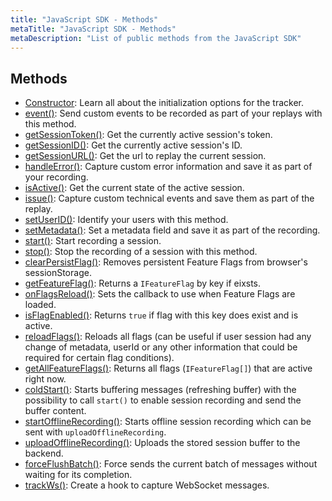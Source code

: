 ```yaml
---
title: "JavaScript SDK - Methods"
metaTitle: "JavaScript SDK - Methods"
metaDescription: "List of public methods from the JavaScript SDK"
---
```


## Methods

- [Constructor](/sdk/constructor): Learn all about the initialization options for the tracker.
- [event()](/sdk/event): Send custom events to be recorded as part of your replays with this method.
- [getSessionToken()](/sdk/get-session-token): Get the currently active session's token.
- [getSessionID()](/sdk/get-session-id): Get the currently active session's ID.
- [getSessionURL()](/sdk/get-session-url): Get the url to replay the current session. 
- [handleError()](/sdk/handle-error): Capture custom error information and save it as part of your recording.
- [isActive()](/sdk/is-active): Get the current state of the active session.
- [issue()](/sdk/issue): Capture custom technical events and save them as part of the replay.
- [setUserID()](/sdk/set-user-id): Identify your users with this method.
- [setMetadata()](/sdk/set-metadata): Set a metadata field and save it as part of the recording.
- [start()](/sdk/start): Start recording a session.
- [stop()](/sdk/stop): Stop the recording of a session with this method.
- [clearPersistFlag()](/sdk/clear-persist-flag): Removes persistent Feature Flags from browser's sessionStorage.
- [getFeatureFlag()](/sdk/get-feature-flag): Returns a `IFeatureFlag` by key if eixsts.
- [onFlagsReload()](/sdk/on-flags-reload): Sets the callback to use when Feature Flags are loaded.
- [isFlagEnabled()](/sdk/is-flag-enabled): Returns `true` if flag with this key does exist and is active.
- [reloadFlags()](/sdk/reloadFlags): Reloads all flags (can be useful if user session had any change of metadata, userId or any other information that could be required for certain flag conditions).
- [getAllFeatureFlags()](/sdk/get-all-feature-flags): Returns all flags (`IFeatureFlag[]`) that are active right now.
- [coldStart()](/sdk/cold-start): Starts buffering messages (refreshing buffer) with the possibility to call `start()` to enable session recording and send the buffer content.
- [startOfflineRecording()](/sdk/start-offline-recording): Starts offline session recording which can be sent with `uploadOfflineRecording`.
- [uploadOfflineRecording()](/sdk/upload-offline-recording): Uploads the stored session buffer to the backend.
- [forceFlushBatch()](/sdk/force-flush-batch): Force sends the current batch of messages without waiting for its completion.
- [trackWs()](/sdk/track-ws): Create a hook to capture WebSocket messages.
